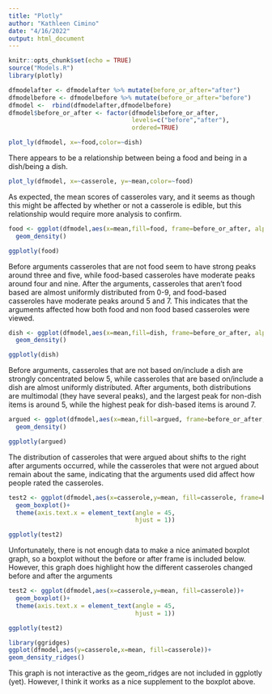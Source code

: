 ```yaml
---
title: "Plotly"
author: "Kathleen Cimino"
date: "4/16/2022"
output: html_document
---
```


```r
knitr::opts_chunk$set(echo = TRUE)
source("Models.R")
library(plotly)

dfmodelafter <- dfmodelafter %>% mutate(before_or_after="after")
dfmodelbefore <- dfmodelbefore %>% mutate(before_or_after="before")
dfmodel <-  rbind(dfmodelafter,dfmodelbefore)
dfmodel$before_or_after <- factor(dfmodel$before_or_after,
                                  levels=c("before","after"),
                                  ordered=TRUE)
```
```r
plot_ly(dfmodel, x=~food,color=~dish)
```
There appears to be a relationship between being a food and being in a dish/being a dish.
```r
plot_ly(dfmodel, x=~casserole, y=~mean,color=~food)
```
As expected, the mean scores of casseroles vary, and it seems as though this might be affected by whether or not a casserole is edible, but this relationship would require more analysis to confirm.
```r
food <- ggplot(dfmodel,aes(x=mean,fill=food, frame=before_or_after, alpha=.07)) +
  geom_density()

ggplotly(food)
```
Before arguments casseroles that are not food seem to have strong peaks around three and five, while food-based casseroles have moderate peaks around four and nine. After the arguments, casseroles that aren't food based are almost uniformly distributed from 0-9, and food-based casseroles have moderate peaks around 5 and 7. This indicates that the arguments affected how both food and non food based casseroles were viewed.

```r
dish <- ggplot(dfmodel,aes(x=mean,fill=dish, frame=before_or_after, alpha=.07)) +
  geom_density()

ggplotly(dish)
```
Before arguments, casseroles that are not based on/include a dish are strongly concentrated below 5, while casseroles that are based on/include a dish are almost uniformly distributed. After arguments, both distributions are multimodal (they have several peaks), and the largest peak for non-dish items is around 5, while the highest peak for dish-based items is around 7.
```r
argued <- ggplot(dfmodel,aes(x=mean,fill=argued, frame=before_or_after, alpha=.07)) +
  geom_density()

ggplotly(argued)
```
The distribution of casseroles that were argued about shifts to the right after arguments occurred, while the casseroles that were not argued about remain about the same, indicating that the arguments used did affect how people rated the casseroles.

```r
test2 <- ggplot(dfmodel,aes(x=casserole,y=mean, fill=casserole, frame=before_or_after))+
  geom_boxplot()+
  theme(axis.text.x = element_text(angle = 45, 
                                   hjust = 1))

ggplotly(test2)
```
Unfortunately, there is not enough data to make a nice animated boxplot graph, so a boxplot without the before or after frame is included below. However, this graph does highlight how the different casseroles changed before and after the arguments
```r
test2 <- ggplot(dfmodel,aes(x=casserole,y=mean, fill=casserole))+
  geom_boxplot()+
  theme(axis.text.x = element_text(angle = 45, 
                                   hjust = 1))

ggplotly(test2)
```
```r
library(ggridges)
ggplot(dfmodel,aes(y=casserole,x=mean, fill=casserole))+
geom_density_ridges() 

````
This graph is not interactive as the geom_ridges are not included in ggplotly (yet). However, I think it works as a nice supplement to the boxplot above.

